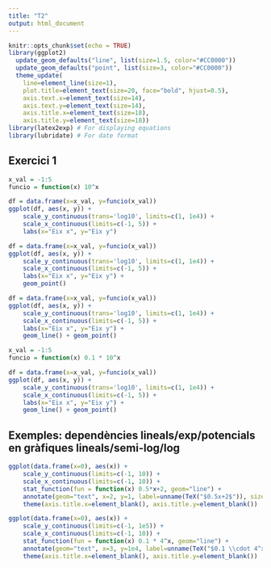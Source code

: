 ```yaml
---
title: "T2"
output: html_document
---
```


```r
knitr::opts_chunk$set(echo = TRUE)
library(ggplot2)
  update_geom_defaults("line", list(size=1.5, color="#CC0000"))
  update_geom_defaults("point", list(size=3, color="#CC0000"))
  theme_update(
    line=element_line(size=1),
    plot.title=element_text(size=20, face="bold", hjust=0.5), 
    axis.text.x=element_text(size=14), 
    axis.text.y=element_text(size=14),
    axis.title.x=element_text(size=18),
    axis.title.y=element_text(size=18))
library(latex2exp) # For displaying equations
library(lubridate) # For date format
```

## Exercici 1

```r
x_val = -1:5
funcio = function(x) 10^x

df = data.frame(x=x_val, y=funcio(x_val))
ggplot(df, aes(x, y)) +
    scale_y_continuous(trans='log10', limits=c(1, 1e4)) +
    scale_x_continuous(limits=c(-1, 5)) +
    labs(x="Eix x", y="Eix y") 
```



```r
df = data.frame(x=x_val, y=funcio(x_val))
ggplot(df, aes(x, y)) +
    scale_y_continuous(trans='log10', limits=c(1, 1e4)) +
    scale_x_continuous(limits=c(-1, 5)) +
    labs(x="Eix x", y="Eix y") +
    geom_point()
```



```r
df = data.frame(x=x_val, y=funcio(x_val))
ggplot(df, aes(x, y)) +
    scale_y_continuous(trans='log10', limits=c(1, 1e4)) +
    scale_x_continuous(limits=c(-1, 5)) +
    labs(x="Eix x", y="Eix y") +
    geom_line() + geom_point()
```



```r
x_val = -1:5
funcio = function(x) 0.1 * 10^x

df = data.frame(x=x_val, y=funcio(x_val))
ggplot(df, aes(x, y)) +
    scale_y_continuous(trans='log10', limits=c(1, 1e4)) +
    scale_x_continuous(limits=c(-1, 5)) +
    labs(x="Eix x", y="Eix y") +
    geom_line() + geom_point()
```


## Exemples: dependències lineals/exp/potencials en gràfiques lineals/semi-log/log

```r
ggplot(data.frame(x=0), aes(x)) +
    scale_y_continuous(limits=c(-1, 10)) +
    scale_x_continuous(limits=c(-1, 10)) +
    stat_function(fun = function(x) 0.5*x+2, geom="line") +
    annotate(geom="text", x=2, y=1, label=unname(TeX("$0.5x+2$")), size=12, color="#CC0000") + 
    theme(axis.title.x=element_blank(), axis.title.y=element_blank())
```


```r
ggplot(data.frame(x=0), aes(x)) +
    scale_y_continuous(limits=c(-1, 1e5)) +
    scale_x_continuous(limits=c(-1, 10)) +
    stat_function(fun = function(x) 0.1 * 4^x, geom="line") +
    annotate(geom="text", x=3, y=1e4, label=unname(TeX("$0.1 \\cdot 4^x$")), size=12, color="#CC0000") + 
    theme(axis.title.x=element_blank(), axis.title.y=element_blank())
```

